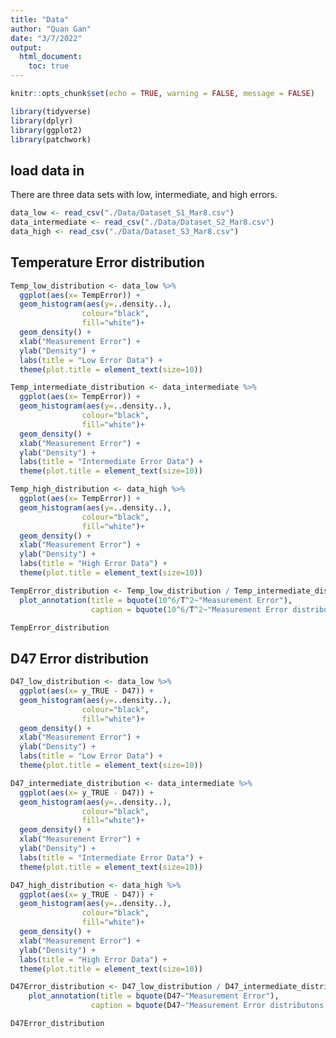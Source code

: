 ```yaml
---
title: "Data"
author: "Quan Gan"
date: "3/7/2022"
output: 
  html_document:
    toc: true
---
```


```r
knitr::opts_chunk$set(echo = TRUE, warning = FALSE, message = FALSE)

library(tidyverse)
library(dplyr)
library(ggplot2)
library(patchwork)
```

## load data in
There are three data sets with low, intermediate, and high errors.
```r
data_low <- read_csv("./Data/Dataset_S1_Mar8.csv")
data_intermediate <- read_csv("./Data/Dataset_S2_Mar8.csv")
data_high <- read_csv("./Data/Dataset_S3_Mar8.csv")
```


## Temperature Error distribution
```r
Temp_low_distribution <- data_low %>% 
  ggplot(aes(x= TempError)) + 
  geom_histogram(aes(y=..density..),
                colour="black", 
                fill="white")+
  geom_density() +
  xlab("Measurement Error") + 
  ylab("Density") + 
  labs(title = "Low Error Data") +
  theme(plot.title = element_text(size=10))

Temp_intermediate_distribution <- data_intermediate %>% 
  ggplot(aes(x= TempError)) + 
  geom_histogram(aes(y=..density..),
                colour="black", 
                fill="white")+
  geom_density() +
  xlab("Measurement Error") + 
  ylab("Density") +
  labs(title = "Intermediate Error Data") +
  theme(plot.title = element_text(size=10))

Temp_high_distribution <- data_high %>% 
  ggplot(aes(x= TempError)) + 
  geom_histogram(aes(y=..density..),
                colour="black", 
                fill="white")+
  geom_density() +
  xlab("Measurement Error") + 
  ylab("Density") + 
  labs(title = "High Error Data") +
  theme(plot.title = element_text(size=10))

TempError_distribution <- Temp_low_distribution / Temp_intermediate_distribution / Temp_high_distribution +
  plot_annotation(title = bquote(10^6/T^2~"Measurement Error"),
                  caption = bquote(10^6/T^2~"Measurement Error distributons across different data sets"))

TempError_distribution
```


## D47 Error distribution
```r
D47_low_distribution <- data_low %>% 
  ggplot(aes(x= y_TRUE - D47)) + 
  geom_histogram(aes(y=..density..),
                colour="black", 
                fill="white")+
  geom_density() +
  xlab("Measurement Error") + 
  ylab("Density") + 
  labs(title = "Low Error Data") +
  theme(plot.title = element_text(size=10))

D47_intermediate_distribution <- data_intermediate %>% 
  ggplot(aes(x= y_TRUE - D47)) + 
  geom_histogram(aes(y=..density..),
                colour="black", 
                fill="white")+
  geom_density() +
  xlab("Measurement Error") + 
  ylab("Density") + 
  labs(title = "Intermediate Error Data") +
  theme(plot.title = element_text(size=10))

D47_high_distribution <- data_high %>% 
  ggplot(aes(x= y_TRUE - D47)) + 
  geom_histogram(aes(y=..density..),
                colour="black", 
                fill="white")+
  geom_density() +
  xlab("Measurement Error") + 
  ylab("Density") + 
  labs(title = "High Error Data") +
  theme(plot.title = element_text(size=10))

D47Error_distribution <- D47_low_distribution / D47_intermediate_distribution / D47_high_distribution +
    plot_annotation(title = bquote(D47~"Measurement Error"),
                  caption = bquote(D47~"Measurement Error distributons across different data sets"))

D47Error_distribution
```


